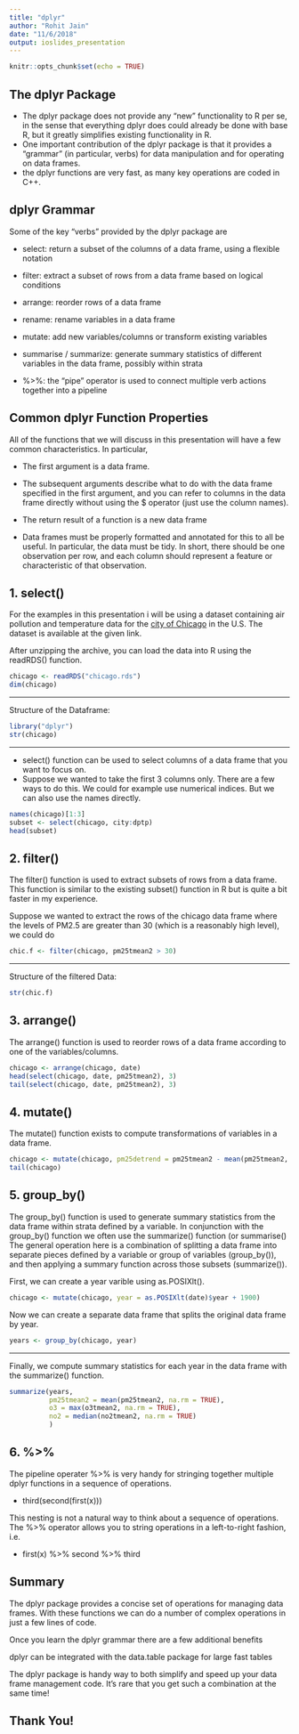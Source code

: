 ```yaml
---
title: "dplyr"
author: "Rohit Jain"
date: "11/6/2018"
output: ioslides_presentation
---
```


```r
knitr::opts_chunk$set(echo = TRUE)
```

## The dplyr Package

- The dplyr package does not provide any “new” functionality to R per se, in the sense that everything dplyr does could already be done with base R, but it greatly simplifies existing functionality in R.
- One important contribution of the dplyr package is that it provides a “grammar” (in particular, verbs) for data manipulation and for operating on data frames.
- the dplyr functions are very fast, as many key operations are coded in C++.

## dplyr Grammar

Some of the key “verbs” provided by the dplyr package are

- select: return a subset of the columns of a data frame, using a flexible notation

- filter: extract a subset of rows from a data frame based on logical conditions

- arrange: reorder rows of a data frame

- rename: rename variables in a data frame

- mutate: add new variables/columns or transform existing variables

- summarise / summarize: generate summary statistics of different variables in the data frame, possibly within strata

- %>%: the “pipe” operator is used to connect multiple verb actions together into a pipeline


## Common dplyr Function Properties

All of the functions that we will discuss in this presentation will have a few common characteristics. In particular,

- The first argument is a data frame.

- The subsequent arguments describe what to do with the data frame specified in the first argument, and you can refer to columns in the data frame directly without using the $ operator (just use the column names).

- The return result of a function is a new data frame

- Data frames must be properly formatted and annotated for this to all be useful. In particular, the data must be tidy. In short, there should be one observation per row, and each column should represent a feature or characteristic of that observation.

## 1. select()

For the examples in this presentation i will be using a dataset containing air pollution and temperature data for the
<a href="http://www.biostat.jhsph.edu/~rpeng/leanpub/rprog/chicago_data.zip">city of Chicago</a> in the U.S. The dataset is available at the given link.

After unzipping the archive, you can load the data into R using the readRDS() function.

```r
chicago <- readRDS("chicago.rds")
dim(chicago)
```

*** 

Structure of the Dataframe:
```r
library("dplyr")
str(chicago)
```

*** 

- select() function can be used to select columns of a data frame that you want to focus on.
- Suppose we wanted to take the first 3 columns only. There are a few ways to do this. We could for example use numerical indices. But we can also use the names directly.
```r
names(chicago)[1:3]
subset <- select(chicago, city:dptp)
head(subset)
```

## 2. filter()

The filter() function is used to extract subsets of rows from a data frame. This function is similar to the existing subset() function in R but is quite a bit faster in my experience.

Suppose we wanted to extract the rows of the chicago data frame where the levels of PM2.5 are greater than 30 (which is a reasonably high level), we could do
```r
chic.f <- filter(chicago, pm25tmean2 > 30)
```

*** 

Structure of the filtered Data:
```r
str(chic.f)
```

## 3. arrange()

The arrange() function is used to reorder rows of a data frame according to one of the variables/columns.
```r
chicago <- arrange(chicago, date)
head(select(chicago, date, pm25tmean2), 3)
tail(select(chicago, date, pm25tmean2), 3)
```

## 4. mutate()
The mutate() function exists to compute transformations of variables in a data frame. 
```r
chicago <- mutate(chicago, pm25detrend = pm25tmean2 - mean(pm25tmean2, na.rm = TRUE))
tail(chicago)
```

## 5. group_by()
The group_by() function is used to generate summary statistics from the data frame within strata defined by a variable.
In conjunction with the group_by() function we often use the summarize() function (or summarise()
The general operation here is a combination of splitting a data frame into separate pieces defined by a variable or group of variables (group_by()), and then applying a summary function across those subsets (summarize()).

First, we can create a year varible using as.POSIXlt().

```r
chicago <- mutate(chicago, year = as.POSIXlt(date)$year + 1900)
```
Now we can create a separate data frame that splits the original data frame by year.
```r
years <- group_by(chicago, year)
```

*** 
Finally, we compute summary statistics for each year in the data frame with the summarize() function.
```r
summarize(years,
          pm25tmean2 = mean(pm25tmean2, na.rm = TRUE),
          o3 = max(o3tmean2, na.rm = TRUE),
          no2 = median(no2tmean2, na.rm = TRUE)
          )
```

##  6. %>%

The pipeline operater %>% is very handy for stringing together multiple dplyr functions in a sequence of operations.

- third(second(first(x)))

This nesting is not a natural way to think about a sequence of operations. The %>% operator allows you to string operations in a left-to-right fashion, i.e.

- first(x) %>% second %>% third

## Summary

The dplyr package provides a concise set of operations for managing data frames. With these functions we can do a number of complex operations in just a few lines of code.

Once you learn the dplyr grammar there are a few additional benefits

dplyr can be integrated with the data.table package for large fast tables

The dplyr package is handy way to both simplify and speed up your data frame management code. It’s rare that you get such a combination at the same time!

## Thank You!